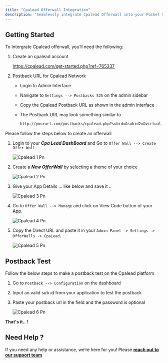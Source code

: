 ```yaml
---
title: "Cpalead Offerwall Integration"
description: "Seamlessly integrate Cpalead Offerwall into your Pocket Script application"
---
```


## Getting Started

To Intergrate Cpalead offerwall, you’ll need the following:

1. Create an cpalead account

   https://cpalead.com/get-started.php?ref=765337
2. Postback URL for Cpalead Network
   - Login to Admin Interface
   - Navigate to `Settings --> Postbacks S2S` on the admin sidebar
   - Copy the Cpalead Postback URL as shown in the admin interface
   - The Postback URL may look something similar to

     ```markdown
     http://yoururl.com/postbacks/cpalead.php?subid=&subid2=&virtual_currency=
     ```

Please follow the steps below to create an offerwall

1. Login to your **_Cpa Lead DashBoard_** and Go to `Offer Wall --> Create Offer Wall`

   ![Cpalead 1 Pn](/images/cpalead_1.png)
2. Create a **_New OfferWall_** by selecting a theme of your choice

   ![Cpalead 2 Pn](/images/cpalead_2.png)
3. Give your App Details ... like below and save it ..

   ![Cpalead 3 Pn](/images/cpalead_3.png)
4. Go to `Offer Wall --> Manage` and click on View Code button of your App.

   ![Cpalead 4 Pn](/images/cpalead_4.png)
5. Copy the Direct URL and paste it in your `Admin Panel -> Settings -> OfferWalls -> CpaLead`**.**

   ![Cpalead 5 Pn](/images/cpalead_5.png)

## Postback Test

Follow the below steps to make a postback test on the Cpalead platform

1. Go to `Postback --> Configuration` on the dashboard
2. Input an valid sub id from your application to test the postback
3. Paste your postback url in the field and the password is optional

   ![Cpalead 6 Pn](/images/cpalead_6.png)

**That's it.. \!**

## Need Help ?

If you need any help or assistance, we’re here for you\! Please [**reach out to our support team**](https://droidoxy.com/support/)